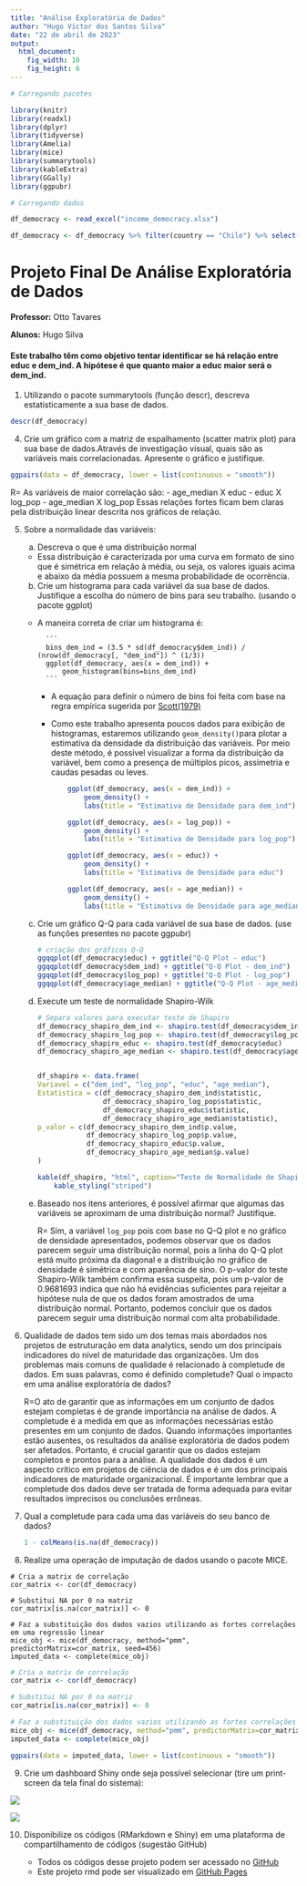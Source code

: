 ```yaml
---
title: "Análise Exploratória de Dados"
author: "Hugo Victor dos Santos Silva"
date: "22 de abril de 2023"
output:
  html_document:
    fig_width: 10
    fig_height: 6
---
```


```r
# Carregando pacotes

library(knitr)
library(readxl)
library(dplyr)
library(tidyverse)
library(Amelia)
library(mice)
library(summarytools)
library(kableExtra)
library(GGally)
library(ggpubr)
```

```r
# Carregando dados

df_democracy <- read_excel("income_democracy.xlsx")

df_democracy <- df_democracy %>% filter(country == "Chile") %>% select(dem_ind, log_pop, educ, age_median)
```

# Projeto Final De Análise Exploratória de Dados

**Professor:** Otto Tavares

**Alunos:** Hugo Silva

#### Este trabalho têm como objetivo tentar identificar se há relação entre educ e dem_ind. A hipótese é que quanto maior a educ maior será o dem_ind.

1. Utilizando o pacote summarytools (função descr), descreva estatisticamente a sua base de dados.

```r
descr(df_democracy)
```

4. Crie um gráfico com a matriz de espalhamento (scatter matrix plot) para sua base de dados.Através
de investigação visual, quais são as variáveis mais correlacionadas. Apresente o gráfico e justifique.

```r
ggpairs(data = df_democracy, lower = list(continuous = "smooth"))
```

R= As variáveis de maior correlação são:
 - age_median X educ
 - educ X log_pop
 - age_median X log_pop
Essas relações fortes ficam bem claras pela distribuição linear descrita nos gráficos de relação.

5. Sobre a normalidade das variáveis:
   a. Descreva o que é uma distribuição normal
    - Essa distribuição é caracterizada por uma curva em formato de sino que é simétrica em relação à média, ou seja, os valores iguais acima e abaixo da média possuem a mesma probabilidade de ocorrência.
   b. Crie um histograma para cada variável da sua base de dados. Justifique a escolha do número de bins para seu trabalho. (usando o pacote ggplot)
    - A maneira correta de criar um histograma é:

            ```
            bins_dem_ind = (3.5 * sd(df_democracy$dem_ind)) / (nrow(df_democracy[, "dem_ind"]) ^ (1/3))
            ggplot(df_democracy, aes(x = dem_ind)) +
                geom_histogram(bins=bins_dem_ind)
            ```

      - A equação para definir o número de bins foi feita com base na regra empírica sugerida por [Scott(1979)](https://doi.org/10.1093/biomet/66.3.605)
      - Como este trabalho apresenta poucos dados para exibição de histogramas, estaremos utilizando `geom_density()`para plotar a estimativa da densidade da distribuição das variáveis. Por meio deste método, é possível visualizar a forma da distribuição da variável, bem como a presença de múltiplos picos, assimetria e caudas pesadas ou leves.

        ```r
            ggplot(df_democracy, aes(x = dem_ind)) +
                geom_density() +
                labs(title = "Estimativa de Densidade para dem_ind")

            ggplot(df_democracy, aes(x = log_pop)) +
                geom_density() +
                labs(title = "Estimativa de Densidade para log_pop")

            ggplot(df_democracy, aes(x = educ)) +
                geom_density() +
                labs(title = "Estimativa de Densidade para educ")

            ggplot(df_democracy, aes(x = age_median)) +
                geom_density() +
                labs(title = "Estimativa de Densidade para age_median")
        ```

   c. Crie um gráfico Q-Q para cada variável de sua base de dados. (use as funções presentes no pacote ggpubr)

        ```r
        # criação dos gráficos Q-Q
        ggqqplot(df_democracy$educ) + ggtitle("Q-Q Plot - educ")
        ggqqplot(df_democracy$dem_ind) + ggtitle("Q-Q Plot - dem_ind")
        ggqqplot(df_democracy$log_pop) + ggtitle("Q-Q Plot - log_pop")
        ggqqplot(df_democracy$age_median) + ggtitle("Q-Q Plot - age_median")
        ```

   d. Execute um teste de normalidade Shapiro-Wilk

        ```r
        # Separa valores para executar teste de Shapiro
        df_democracy_shapiro_dem_ind <- shapiro.test(df_democracy$dem_ind)
        df_democracy_shapiro_log_pop <- shapiro.test(df_democracy$log_pop)
        df_democracy_shapiro_educ <- shapiro.test(df_democracy$educ)
        df_democracy_shapiro_age_median <- shapiro.test(df_democracy$age_median)


        df_shapiro <- data.frame(
        Variavel = c("dem_ind", "log_pop", "educ", "age_median"),
        Estatistica = c(df_democracy_shapiro_dem_ind$statistic,
                        df_democracy_shapiro_log_pop$statistic,
                        df_democracy_shapiro_educ$statistic,
                        df_democracy_shapiro_age_median$statistic),
        p_valor = c(df_democracy_shapiro_dem_ind$p.value,
                    df_democracy_shapiro_log_pop$p.value,
                    df_democracy_shapiro_educ$p.value,
                    df_democracy_shapiro_age_median$p.value)
        )

        kable(df_shapiro, "html", caption="Teste de Normalidade de Shapiro-Wilk para Dados do Chile") %>%
            kable_styling("striped")
        ```

    e. Baseado nos itens anteriores, é possível afirmar que algumas das variáveis se aproximam de uma distribuição normal? Justifique.

        R= Sim, a variável `log_pop` pois com base no Q-Q plot e no gráfico de densidade apresentados, podemos observar que os dados parecem seguir uma distribuição normal, pois a linha do Q-Q plot está muito próxima da diagonal e a distribuição no gráfico de densidade é simétrica e com aparência de sino. O p-valor do teste Shapiro-Wilk também confirma essa suspeita, pois um p-valor de 0.9681693 indica que não há evidências suficientes para rejeitar a hipótese nula de que os dados foram amostrados de uma distribuição normal. Portanto, podemos concluir que os dados parecem seguir uma distribuição normal com alta probabilidade.

6. Qualidade de dados tem sido um dos temas mais abordados nos projetos de estruturação em data analytics, sendo um dos principais indicadores do nível de maturidade das organizações. Um dos problemas mais comuns de qualidade é relacionado à completude de dados. Em suas palavras, como é definido completude? Qual o impacto em uma análise exploratória de dados?

    R=O ato de garantir que as informações em um conjunto de dados estejam completas é de grande importância na análise de dados. A completude é a medida em que as informações necessárias estão presentes em um conjunto de dados. Quando informações importantes estão ausentes, os resultados da análise exploratória de dados podem ser afetados. Portanto, é crucial garantir que os dados estejam completos e prontos para a análise. A qualidade dos dados é um aspecto crítico em projetos de ciência de dados e é um dos principais indicadores de maturidade organizacional. É importante lembrar que a completude dos dados deve ser tratada de forma adequada para evitar resultados imprecisos ou conclusões errôneas.

7. Qual a completude para cada uma das variáveis do seu banco de dados?

    ```r
    1 - colMeans(is.na(df_democracy))
    ```

8. Realize uma operação de imputação de dados usando o pacote MICE.

```
# Cria a matrix de correlação
cor_matrix <- cor(df_democracy)

# Substitui NA por 0 na matriz
cor_matrix[is.na(cor_matrix)] <- 0

# Faz a substituição dos dados vazios utilizando as fortes correlações em uma regressão linear
mice_obj <- mice(df_democracy, method="pmm", predictorMatrix=cor_matrix, seed=456)
imputed_data <- complete(mice_obj)
```

```r
# Cria a matrix de correlação
cor_matrix <- cor(df_democracy)

# Substitui NA por 0 na matriz
cor_matrix[is.na(cor_matrix)] <- 0

# Faz a substituição dos dados vazios utilizando as fortes correlações em uma regressão linear
mice_obj <- mice(df_democracy, method="pmm", predictorMatrix=cor_matrix, seed=456)
imputed_data <- complete(mice_obj)
```

```r
ggpairs(data = imputed_data, lower = list(continuous = "smooth"))
```

9. Crie um dashboard Shiny onde seja possível selecionar (tire um print-screen da tela final do sistema):

![<div style="text-align:center">Figura 1. Exibindo Aplicação Shiny Com Linha em Azul</div>](./images/app_shiny_blue.jpeg)

![<div style="text-align:center">Figura 2. Exibindo Aplicação Shiny Com Linha em Vermelho</div>](./images/app_shiny_red.jpeg)

10. Disponibilize os códigos (RMarkdown e Shiny) em uma plataforma de compartilhamento de códigos (sugestão GitHub)

    - Todos os códigos desse projeto podem ser acessado no [GitHub]("[income_democracy.xlsx](https://github.com/hugoadriao/estatistica_dados_faltantes_projeto_final)")
    - Este projeto rmd pode ser visualizado em [GitHub Pages]("https://hugoadriao.github.io/estatistica_dados_faltantes_projeto_final/")
